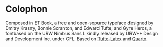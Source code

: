 # Colophon {.unlisted .unnumbered}

Composed in ET Book, a free and open-sopurce typeface designed by Dmitry Krasny, Bonnie Scranton, and Edward Tufte; and \TeX  Gyre Heros, a fontbased on the URW Nimbus Sans L kindly released by URW++ Design and Development Inc. under GFL. Based on [Tufte-Latex](https://tufte-latex.github.io/tufte-latex/) and [Quarto](https://quarto.org).